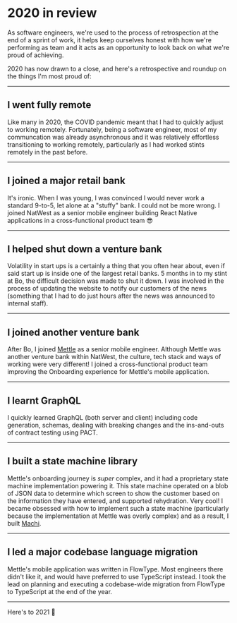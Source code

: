 # 2020 in review

As software engineers, we're used to the process of retrospection at the end of a sprint of work, it helps keep ourselves honest with how we're performing as team and it acts as an opportunity to look back on what we're proud of achieving.

2020 has now drawn to a close, and here's a retrospective and roundup on the things I'm most proud of:

---

## I went fully remote

Like many in 2020, the COVID pandemic meant that I had to quickly adjust to working remotely. Fortunately, being a software engineer, most of my communcation was already asynchronous and it was relatively effortless transitioning to working remotely, particularly as I had worked stints remotely in the past before.

---

## I joined a major retail bank

It's ironic. When I was young, I was convinced I would never work a standard 9-to-5, let alone at a "stuffy" bank. I could not be more wrong. I joined NatWest as a senior mobile engineer building React Native applications in a cross-functional product team 😎

---

## I helped shut down a venture bank

Volatility in start ups is a certainly a thing that you often hear about, even if said start up is inside one of the largest retail banks. 5 months in to my stint at Bo, the difficult decision was made to shut it down. I was involved in the process of updating the website to notify our customers of the news (something that I had to do just hours after the news was announced to internal staff).

---

## I joined another venture bank

After Bo, I joined [Mettle](https://www.mettle.co.uk/) as a senior mobile engineer. Although Mettle was another venture bank within NatWest, the culture, tech stack and ways of working were very different! I joined a cross-functional product team improving the Onboarding experience for Mettle's mobile application.

---

## I learnt GraphQL

I quickly learned GraphQL (both server and client) including code generation, schemas, dealing with breaking changes and the ins-and-outs of contract testing using PACT.

---

## I built a state machine library

Mettle's onboarding journey is _super_ complex, and it had a proprietary state machine implementation powering it. This state machine operated on a blob of JSON data to determine which screen to show the customer based on the information they have entered, and supported rehydration. Very cool! I became obsessed with how to implement such a state machine (particularly because the implementation at Mettle was overly complex) and as a result, I built [Machi](https://github.com/josephluck/machi).

---

## I led a major codebase language migration

Mettle's mobile application was written in FlowType. Most engineers there didn't like it, and would have preferred to use TypeScript instead. I took the lead on planning and executing a codebase-wide migration from FlowType to TypeScript at the end of the year.

---

Here's to 2021 🍻
